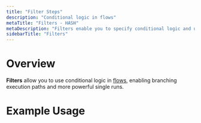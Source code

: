 ```yaml
---
title: "Filter Steps"
description: "Conditional logic in flows"
metaTitle: "Filters - HASH"
metaDescription: "Filters enable you to specify conditional logic and unlock branching paths in flows"
sidebarTitle: "Filters"
---
```


# Overview

**Filters** allow you to use conditional logic in [flows](/guide/flows), enabling branching execution paths and more powerful single runs.

# Example Usage